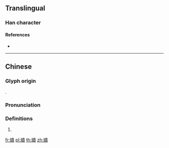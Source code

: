 {{character info/new}}
==Translingual==

===Han character===
{{Han char|rn=38|rad=女|as=15|sn=18|four=|canj=VGWC|ids=⿰女賣}}

====References====
* {{Han ref|kx=0273.280|dkj=06860|dj=0541.370|hdz=21088.090|uh=5B3B|ud=23355}}

----

==Chinese==
{{zh-forms}}

===Glyph origin===
{{Han etym}}
{{Han compound|女|𧶠|c1=s|c2=p|t1=female|ls=psc}}.

===Pronunciation===
{{zh-pron
|m=dú
|c=duk6
|mc=y
|oc=y
|cat=v
}}

===Definitions===
{{zh-hanzi}}

# {{zh-only|媟嬻|to [[disrespect]]}}

[[fr:嬻]]
[[pl:嬻]]
[[th:嬻]]
[[zh:嬻]]